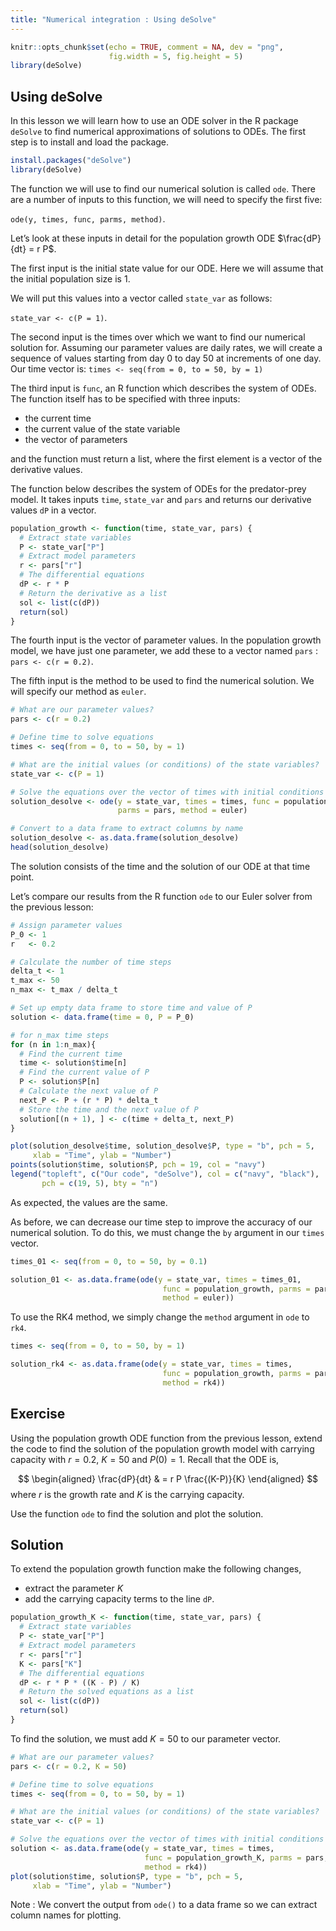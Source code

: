 ```yaml
---
title: "Numerical integration : Using deSolve"  
---
```


```r
knitr::opts_chunk$set(echo = TRUE, comment = NA, dev = "png",
                      fig.width = 5, fig.height = 5)
library(deSolve)

```

## Using deSolve
In this lesson we will learn how to use an ODE solver in the R package `deSolve` to find numerical approximations of solutions to ODEs. The first step is to install and load the package. 

```r
install.packages("deSolve")
library(deSolve)
```

The function we will use to find our numerical solution is called `ode`. There are a number of inputs to this function, we will need to specify the first five:

`ode(y, times, func, parms, method)`.

Let's look at these inputs in detail for the population growth ODE $\frac{dP}{dt}  = r P$.

The first input is the initial state value for our ODE. Here we will assume that the initial population size is 1. 

We will put this values into a vector called `state_var` as follows:

`state_var <- c(P = 1)`.

The second input is the times over which we want to find our numerical solution for. Assuming our parameter values are daily rates, we will create a sequence of values starting from day 0 to day 50 at increments of one day. Our time vector is:
`times <- seq(from = 0, to = 50, by = 1)`

The third input is `func`, an R function which describes the system of ODEs. The function itself has to be specified with three inputs:

+ the current time 
+ the current value of the state variable 
+ the vector of parameters

and the function must return a list, where the first element is a vector of the derivative values. 

The function below describes the system of ODEs for the predator-prey model. It takes inputs `time`, `state_var` and `pars` and returns our derivative values `dP` in a vector.

```r
population_growth <- function(time, state_var, pars) {
  # Extract state variables
  P <- state_var["P"]
  # Extract model parameters
  r <- pars["r"]
  # The differential equations
  dP <- r * P
  # Return the derivative as a list
  sol <- list(c(dP))
  return(sol)
}
```


The fourth input is the vector of parameter values. In the population growth model, we have just one parameter, we add these to a vector named `pars` : 
`pars <- c(r = 0.2)`.

The fifth input is the method to be used to find the numerical solution. We will specify our method as `euler`. 

```r
# What are our parameter values?
pars <- c(r = 0.2)

# Define time to solve equations
times <- seq(from = 0, to = 50, by = 1)

# What are the initial values (or conditions) of the state variables?
state_var <- c(P = 1)

# Solve the equations over the vector of times with initial conditions
solution_desolve <- ode(y = state_var, times = times, func = population_growth,
                        parms = pars, method = euler)

# Convert to a data frame to extract columns by name
solution_desolve <- as.data.frame(solution_desolve)
head(solution_desolve)
```

The solution consists of the time and the solution of our ODE at that time point. 

Let's compare our results from the R function `ode` to our Euler solver from the previous lesson:

```r
# Assign parameter values
P_0 <- 1
r   <- 0.2

# Calculate the number of time steps
delta_t <- 1
t_max <- 50
n_max <- t_max / delta_t

# Set up empty data frame to store time and value of P
solution <- data.frame(time = 0, P = P_0)

# for n_max time steps
for (n in 1:n_max){
  # Find the current time
  time <- solution$time[n]
  # Find the current value of P
  P <- solution$P[n]
  # Calculate the next value of P
  next_P <- P + (r * P) * delta_t
  # Store the time and the next value of P
  solution[(n + 1), ] <- c(time + delta_t, next_P)
}

plot(solution_desolve$time, solution_desolve$P, type = "b", pch = 5,
     xlab = "Time", ylab = "Number")
points(solution$time, solution$P, pch = 19, col = "navy")
legend("topleft", c("Our code", "deSolve"), col = c("navy", "black"),
       pch = c(19, 5), bty = "n")
```

As expected, the values are the same. 

As before, we can decrease our time step to improve the accuracy of our numerical solution. To do this, we must change the `by` argument in our `times` vector. 


```r
times_01 <- seq(from = 0, to = 50, by = 0.1)

solution_01 <- as.data.frame(ode(y = state_var, times = times_01,
                                  func = population_growth, parms = pars,
                                  method = euler))

```

To use the RK4 method, we simply change the `method` argument in `ode` to `rk4`.

```r
times <- seq(from = 0, to = 50, by = 1)

solution_rk4 <- as.data.frame(ode(y = state_var, times = times,
                                  func = population_growth, parms = pars,
                                  method = rk4))

```


::: {.callout-note icon="false}
## Exercise
Using the population growth ODE function from the previous lesson, extend the code to find the solution of the population growth model with carrying capacity with $r=0.2$, $K=50$ and $P(0)=1$. Recall that the ODE is,

$$
\begin{aligned}
\frac{dP}{dt} & = r P \frac{(K-P)}{K}
\end{aligned}
$$
where $r$ is the growth rate and $K$ is the carrying capacity. 

Use the function `ode` to find the solution and plot the solution. 

:::

::: {.callout-note collapse="true" icon="false}
## Solution


To extend the population growth function make the following changes,

+ extract the parameter $K$
+ add the carrying capacity terms to the line `dP`.

```r
population_growth_K <- function(time, state_var, pars) {
  # Extract state variables
  P <- state_var["P"]
  # Extract model parameters
  r <- pars["r"]
  K <- pars["K"]
  # The differential equations
  dP <- r * P * ((K - P) / K)
  # Return the solved equations as a list
  sol <- list(c(dP))
  return(sol)
}

```

To find the solution, we must add $K = 50$ to our parameter vector. 

```r
# What are our parameter values?
pars <- c(r = 0.2, K = 50)

# Define time to solve equations
times <- seq(from = 0, to = 50, by = 1)

# What are the initial values (or conditions) of the state variables?
state_var <- c(P = 1)

# Solve the equations over the vector of times with initial conditions
solution <- as.data.frame(ode(y = state_var, times = times,
                              func = population_growth_K, parms = pars,
                              method = rk4))
plot(solution$time, solution$P, type = "b", pch = 5,
     xlab = "Time", ylab = "Number")
```

Note : We convert the output from `ode()` to a data frame so we can extract column names for plotting.
:::


